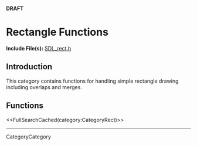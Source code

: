<!-- #master-page:CategoryTemplate -->
<!-- #master-date:Unknown-Date -->
<!-- format wiki -->
<!-- language en -->
'''DRAFT'''

= Rectangle Functions =

'''Include File(s):''' [http://hg.libsdl.org/SDL/file/68dfd6df47da/include/SDL_rect.h SDL_rect.h]


== Introduction ==

This category contains functions for handling simple rectangle drawing including overlaps and merges.

== Functions ==

<<FullSearchCached(category:CategoryRect)>>

----
CategoryCategory
